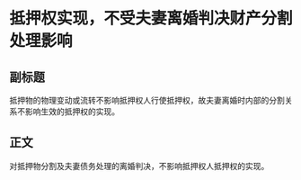 # 抵押权实现，不受夫妻离婚判决财产分割处理影响
## 副标题
抵押物的物理变动或流转不影响抵押权人行使抵押权，故夫妻离婚时内部的分割关系不影响生效的抵押权的实现。
## 正文
对抵押物分割及夫妻债务处理的离婚判决，不影响抵押权人抵押权的实现。